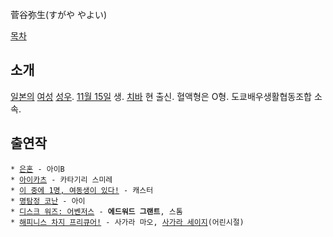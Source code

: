 菅谷弥生(すがや やよい)

[[목차]]

== 소개 ==
[[일본]]의 [[여성]] [[성우]]. [[11월 15일]] 생. [[치바]] 현 출신. 혈액형은 O형. 도쿄배우생활협동조합 소속.

== 출연작 ==
 * [[은혼]] - 아이B
 * [[아이카츠]] - 카타기리 스미레
 * [[이 중에 1명, 여동생이 있다!]] - 캐스터
 * [[명탐정 코난]] - 아이
 * [[디스크 워즈: 어벤저스]] - '''에드워드 그랜트''', 스톰
 * [[해피니스 차지 프리큐어!]] - 사가라 마오, [[사가라 세이지]](어린시절)
